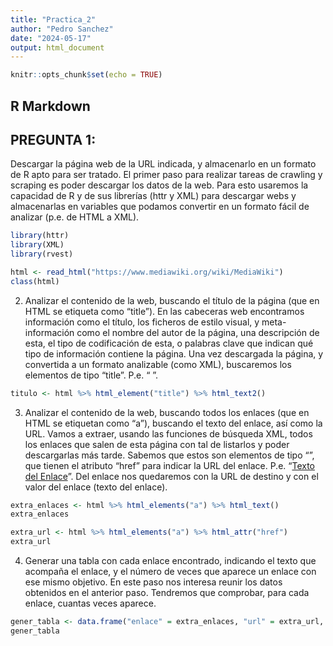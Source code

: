 ```yaml
---
title: "Practica_2"
author: "Pedro Sanchez"
date: "2024-05-17"
output: html_document
---
```


```r
knitr::opts_chunk$set(echo = TRUE)
```

## R Markdown

## PREGUNTA 1:

Descargar la página web de la URL indicada, y almacenarlo en un formato de R apto para ser tratado. El primer paso para realizar tareas de crawling y scraping es poder descargar los datos de la web. Para esto usaremos la capacidad de R y de sus librerías (httr y XML) para descargar webs y almacenarlas en variables que podamos convertir en un formato fácil de analizar (p.e. de HTML a XML).

```r
library(httr)
library(XML)
library(rvest)
```


```r
html <- read_html("https://www.mediawiki.org/wiki/MediaWiki")
class(html)
```
2. Analizar el contenido de la web, buscando el título de la página (que en HTML
se etiqueta como “title”).
En las cabeceras web encontramos información como el título, los ficheros de
estilo visual, y meta-información como el nombre del autor de la página, una
descripción de esta, el tipo de codificación de esta, o palabras clave que indican
qué tipo de información contiene la página. Una vez descargada la página, y
convertida a un formato analizable (como XML), buscaremos los elementos de
tipo “title”. P.e. “<title>Titulo de Página</title>”.

```r
titulo <- html %>% html_element("title") %>% html_text2()
```
3. Analizar el contenido de la web, buscando todos los enlaces (que en HTML se
etiquetan como “a”), buscando el texto del enlace, así como la URL.
Vamos a extraer, usando las funciones de búsqueda XML, todos los enlaces que
salen de esta página con tal de listarlos y poder descargarlas más tarde. Sabemos
que estos son elementos de tipo “<a>”, que tienen el atributo “href” para indicar
la URL del enlace. P.e. “<a href = ‘enlace’>Texto del Enlace</a>”. Del enlace
nos quedaremos con la URL de destino y con el valor del enlace (texto del
enlace).

```r

extra_enlaces <- html %>% html_elements("a") %>% html_text()
extra_enlaces
```

```r

extra_url <- html %>% html_elements("a") %>% html_attr("href")
extra_url
```

4. Generar una tabla con cada enlace encontrado, indicando el texto que
acompaña el enlace, y el número de veces que aparece un enlace con ese
mismo objetivo.
En este paso nos interesa reunir los datos obtenidos en el anterior paso.
Tendremos que comprobar, para cada enlace, cuantas veces aparece.


```r

gener_tabla <- data.frame("enlace" = extra_enlaces, "url" = extra_url, stringsAsFactors = F)
gener_tabla
```